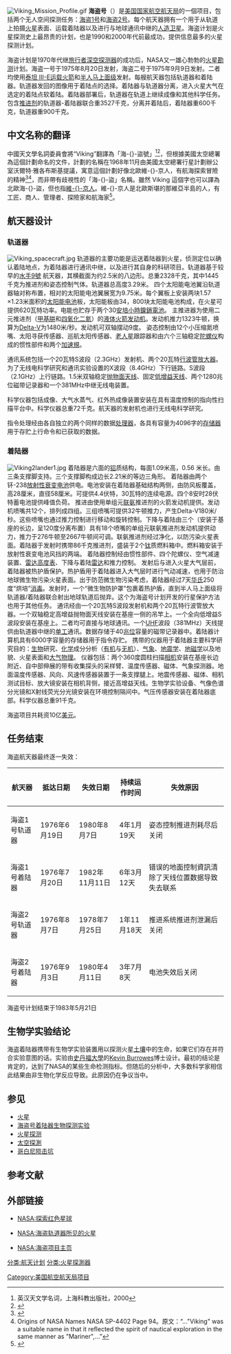 {{noteTA
|T=zh:海盗号;zh-hans:海盗号;zh-hk:維京號;zh-sg:维京号;zh-tw:維京號;
|1=zh-hans:海盗;zh-hk:維京;zh-sg:维京;zh-tw:維京;
}}
[[File:Viking_Mission_Profile.gif|thumb]]
'''海盗号'''（{{lang-en|Viking program}}）是[[美国国家航空航天局|美国国家航空航天局]]的一個项目，包括两个无人空间探测任务：[[海盗1号|海盗1号]]和[[海盗2号|海盗2号]]。每个航天器拥有一个用于从轨道上拍摄[[火星|火星]]表面、运载着陆器以及进行与地球通讯中继的[[人造卫星|人造卫星]]。海盗计划是火星探测史上最昂贵的计划，也是1990和2000年代前最成功，提供信息最多的火星探测计划。

海盗计划是1970年代继[[航海家計畫|旅行者深空探测器]]的成功后，NASA又一雄心勃勃的[[火星勘测|火星勘测]]计划。海盗一号于1975年8月20日发射，海盗二号于1975年9月9日发射。二者均使用[[泰坦_III-E|泰坦 III-E]][[运载火箭|运载火箭]]和[[半人马上面级|半人马上面级]]发射。每艘航天器包括轨道器和着陆器。轨道器发回的图像用于着陆点的选择。着陆器与轨道器分离，进入火星大气在选定的着陆点软着陆。着陆器部署后，轨道器在轨道上继续成像和其他科学任务。包含[[推进剂|推进剂]]的轨道器-着陆器联合重3527千克，分离并着陆后，着陆器重600千克，轨道器重900千克。

== 中文名称的翻译 ==
中國天文學名詞委員會將“Viking”翻譯為「海-{}-盜號」<ref>英汉天文学名词，上海科教出版社，2000</ref><ref name="PiA">{{cite journal |author= |date=1997-03 |title=第六批天文学名词的推荐译名 |url=http://www.lamost.org/astrodict/articles/glossary_translation_06.pdf |journal=天文学进展 |volume=15 |issue=1 |pages=76-80 |doi= |access-date=2018-11-21 |archive-date=2018-11-22 |archive-url=https://web.archive.org/web/20181122005757/http://www.lamost.org/astrodict/articles/glossary_translation_06.pdf |dead-url=no }}</ref>，但根據美國太空總署為這個計劃命名的文件，計劃的名稱在1968年11月由美國太空總署行星計劃辦公室沃爾特·雅各布斯基提議，寓意這個計劃好像北歐維-{}-京人，有航海探索冒險的精神<ref name="name_orig">{{cite web | url = https://www.alternatewars.com/SpaceRace/Name_Origins.htm | title = Origins of Space-Related Names | language = en | publisher = alternatewars.com | date = 2011-08-08 | accessdate = 2018-11-21 | archive-date = 2018-03-24 | archive-url = https://web.archive.org/web/20180324184159/http://www.alternatewars.com/SpaceRace/Name_Origins.htm | dead-url = no }}</ref><ref>Origins of NASA Names NASA SP-4402 Page 94。原文：“..."Viking" was a suitable name in that it reflected the spirit of nautical exploration in the same manner as "Mariner",...”</ref>，而非帶有歧視性的「海-{}-盜」名稱。雖然 Viking 這個字也可以譯為北歐海-{}-盜，但也指[[維京人|維-{}-京人]]。維-{}-京人是北歐斯堪的那維亞半島的人，有工匠、商人、管理者、探險家和航海家<ref name="visit">{{cite web | url = https://www.visitnorway.cn/things-to-do/art-culture/vikings/ | title = 走近维京人——叱咤风云的勇士，才华横溢的诗人 | language = zh | publisher = Innovation Norway | accessdate = 2018-11-20 | archive-date = 2018-11-21 | archive-url = https://web.archive.org/web/20181121024347/https://www.visitnorway.cn/things-to-do/art-culture/vikings/ | dead-url = no }}</ref>。

== 航天器设计 ==
=== 轨道器 ===
[[File:Viking_spacecraft.jpg|thumb]]
轨道器的主要功能是运送着陆器到火星，侦测定位以确认着陆地点，为着陆器进行通讯中继，以及进行其自身的科研项目。轨道器基于较早的[[水手9號|水手9號]] 航天器，其横截面为约2.5米的八边形。总重2328千克，其中1445千克为推进剂和姿态控制气体。轨道器总高度3.29米。
四个太阳能电池翼沿轨道器轴对称布置，相对的太阳能电池翼展宽为9.75米。每个翼板上安装两块1.57 ×1.23米面积的[[太阳能电池|太阳能电池]]板，太阳能板由34，800块太阳能电池构成，在火星可提供620瓦特功率。电能也贮存于两个30[[安培小時|安培小時]][[鎳鎘電池|鎳鎘電池]]。
主推进器为使用二元推进剂（[[甲基肼|甲基肼]]和[[四氧化二氮|四氧化二氮]]）的[[液体火箭发动机|液体火箭发动机]]。发动机推力1323牛顿，换算为[[Delta-V|Delta-V]]为1480米/秒。发动机可双轴摆动9度。
姿态控制由12个小压缩氮喷嘴、太阳寻获传感器、巡航太阳传感器、[[老人星|老人星]]跟踪器和由六个三轴稳定[[陀螺仪|陀螺仪]]构成的惯性部件和两个[[加速規|加速規]]。

通讯系统包括一个20瓦特S波段（2.3GHz）发射机、两个20瓦特[[行波管|行波管]][[放大器|放大器]]。为了无线电科学研究和通讯实验设置的X波段（8.4GHz）下行链路。S波段（2.1GHz）上行链路。1.5米双轴稳定[[抛物面天线|抛物面天线]]、固定[[低增益天线|低增益天线]]、两个1280兆位磁带记录器和一个381MHz中继无线电装置。

科学仪器包括成像、大气水蒸气、红外热成像装置安装在具有温度控制的指向性扫描平台中。科学仪器总重72千克。航天器的发射机也进行无线电科学研究。

指令处理经由各自独立的两个同样的数据[[处理器|处理器]]，各具有容量为4096字的[[存储器|存储器]]用于存贮上行命令和已获取的数据。

=== 着陆器 ===

[[File:Viking2lander1.jpg|thumb]]
着陆器是六面的[[铝|铝]]质结构，每面1.09米高，0.56 米长。由三条支撑脚支持。三个支撑脚构成边长2.21米的等边三角形。 
着陆器由两个钚-238[[放射性衰变电池|放射性衰变电池]]供电。电池安装在着陆器基础结构两侧，由防风板覆盖，高28厘米，直径58厘米。可提供4.4伏特，30瓦特的连续电源。四个8安时28伏特蓄电池提供峰值负荷。
推进由使用单组元[[联氨|联氨]]推进剂的火箭发动机提供。发动机喷嘴共12个，排列成四组。三组喷嘴可提供32牛顿推力，产生Delta-V180米/秒。这些喷嘴也通过推力控制进行移动和旋转控制。下降与着陆由三个（安装于基座的长边，呈120度分离布置）具有18个喷嘴的单组元联氨推进剂发动机提供动力，推力于276牛顿至2667牛顿间可调。联氨推进剂经过净化，以防污染火星表面。着陆器于发射时携带86千克推进剂，盛装于2个[[钛|钛]]质燃料箱中。燃料箱安装于放射性衰变电池风挡的两端。
着陆器控制经由惯性部件、四个陀螺仪、空气减速装置、[[雷达高度表|雷达高度表]]、下降与着陆[[雷达|雷达]]和推力控制。
发射后与进入火星大气层前，着陆器被热护盾保护。热护盾用于着陆器进入大气层时进行气动减速，也用于防治地球微生物污染火星表面。出于防范微生物污染考虑，着陆器经过7天[[华氏|华氏]]250度“烘培”[[消毒|消毒]]。发射时，一个“微生物防护罩”包裹着热护盾，直到半人马上面级将轨道器/着陆器联合射出地球轨道后抛弃。这个为海盗号计划开发的行星保护方法也用于其他任务。
通讯经由一个20瓦特S波段发射机和两个20瓦特行波管放大器。一个双轴稳定高增益抛物面天线安装在基座一侧的吊竿上。一个全向低增益S波段安装在基座上。二者均可直接与地球通讯。一个[[UHF|UHF]]波段（381MHz）天线提供由轨道器中继的[[单工|单工]]通讯。数据存储于40[[兆位|兆位]]容量的磁带记录器中。着陆器计算机具有6000字容量的存储器用于指令存贮。
携带的仪器用于着陆器主要科学研究目的：[[生物|生物]]研究、[[化学|化学]]成分分析（[[有机|有机]]与[[无机|无机]]）、[[气象|气象]]、[[地震学|地震学]]、[[地磁学|地磁学]]以及地貌、火星表面和[[大气物理|大气物理]]。
仪器包括：两个360度圆柱扫描[[相机|相机]]安装在基座长边附近、自中部伸展的带有收集探头的采样臂、温度传感器、磁体、气象探测器。地面温度传感器、风向、风速传感器装置于一条支撑腿上。地震传感器、磁体、相机测试目标、放大镜安装在相机背侧，接近高增益天线。生物学实验设备、气像色谱分光镜和X射线荧光分光镜安装在环境控制隔间中。气压传感器安装在着陆器底部。科学仪器总重91千克。

海盗项目共耗资10亿[[美元|美元]]。

== 任务结束 ==
海盗航天器最终逐一失效：
{| border="1" cellspacing="0" cellpadding="5" align="center"
! 航天器
! 抵达日期
! 失效日期
! 持续运作时间
! 失效原因
|- 
| 海盗1号轨道器
| 1976年6月19日
| 1980年8月7日
| 4年1月19天
| 姿态控制推进剂耗尽后关闭
|-
| 海盗1号着陆器
| 1976年7月20日
| 1982年11月11日
| 6年3月12天
| 错误的地面控制資訊清除了天线位置数据导致失去联系
|-
| 海盗2号轨道器
| 1976年8月7日
| 1978年7月25日
| 1年11月18天
| 推进系统推进剂泄漏后关闭
|-
| 海盗2号着陆器
| 1976年9月3日
| 1980年4月11日
| 3年7月8天
| 电池失效后关闭
|}
海盗号计划结束于1983年5月21日

== 生物学实验结论 ==
海盗着陆器携带有生物学实验装置用以探测火星[[土壤|土壤]]中的生命，如果它们存在并符合实验意图的话。实验由[[史丹福大學|史丹福大學]]的[[Kevin_Burrowes|Kevin Burrowes]]博士设计。最初的结论是肯定的，达到了NASA的某些生命检测指标。但随后的分析中，大多数科学家相信此结果由非生物化学反应导致。此原因仍在争议当中。

== 参见 ==
* [[火星|火星]]
* [[海盗号着陆器生物探测实验|海盗号着陆器生物探测实验]]
* [[火星探测|火星探测]]
* [[空间探测|太空探測]]
* [[哥白尼陨击坑|哥白尼陨击坑]]

== 参考文献 ==
{{Reflist|30em}}

== 外部链接 ==
* {{En}}[http://www.hq.nasa.gov/office/pao/History/SP-4212/on-mars.html NASA:探索红色星球] {{Wayback|url=http://www.hq.nasa.gov/office/pao/History/SP-4212/on-mars.html |date=20070205092559 }}
* {{En}}[http://history.nasa.gov/SP-441/cover.htm NASA:海盗轨道器所见的火星] {{Wayback|url=http://history.nasa.gov/SP-441/cover.htm |date=20070120223314 }}
* {{En}}[http://www.nasa.gov/mission_pages/viking/ NASA:海盗项目主页] {{Wayback|url=http://www.nasa.gov/mission_pages/viking/ |date=20070223062630 }}

{{Mars map indicating landers}}
{{Mars spacecraft}}
{{美国航空航天局太空计划}}
{{DEFAULTSORT:H}}
[[分类:航天计划|分类:航天计划]]
[[分类:火星探測器|分类:火星探測器]]
[[Category:美国航空航天局项目|Category:美国航空航天局项目]]